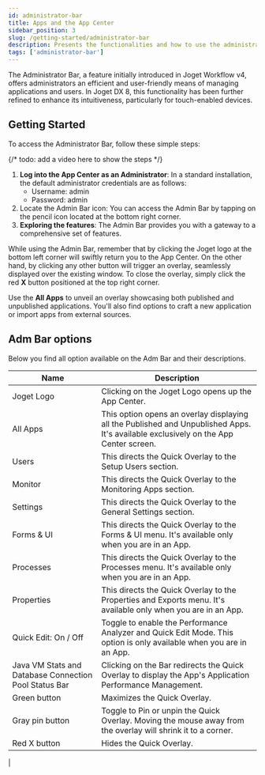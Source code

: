```yaml
---
id: administrator-bar
title: Apps and the App Center
sidebar_position: 3
slug: /getting-started/administrator-bar
description: Presents the functionalities and how to use the administrator bar.
tags: ['administrator-bar']
---
```


The Administrator Bar, a feature initially introduced in Joget Workflow v4, offers administrators an efficient and user-friendly means of managing applications and users. In Joget DX 8, this functionality has been further refined to enhance its intuitiveness, particularly for touch-enabled devices.

## Getting Started

To access the Administrator Bar, follow these simple steps:

{/* todo: add a video here to show the steps */}

1. **Log into the App Center as an Administrator**: In a standard installation, the default administrator credentials are as follows:
   - Username: admin
   - Password: admin
2. Locate the Admin Bar icon: You can access the Admin Bar by tapping on the pencil icon located at the bottom right corner.
3. **Exploring the features**: The Admin Bar provides you with a gateway to a comprehensive set of features.

While using the Admin Bar, remember that by clicking the Joget logo at the bottom left corner will swiftly return you to the App Center. On the other hand, by clicking any other button will trigger an overlay, seamlessly displayed over the existing window. To close the overlay, simply click the red **X** button positioned at the top right corner.

Use the **All Apps** to unveil an overlay showcasing both published and unpublished applications. You'll also find options to craft a new application or import apps from external sources.

## Adm Bar options

Below you find all option available on the Adm Bar and their descriptions.

<table>
  <thead>
    <tr>
      <th>Name</th>
      <th>Description</th>
    </tr>
  </thead>
  <tbody>
    <tr>
      <td>Joget Logo</td>
      <td>Clicking on the Joget Logo opens up the App Center.</td>
    </tr>
    <tr>
      <td>All Apps</td>
      <td>
        This option opens an overlay displaying all the Published and
        Unpublished Apps. It's available exclusively on the App Center screen.
      </td>
    </tr>
    <tr>
      <td>Users</td>
      <td>This directs the Quick Overlay to the Setup Users section.</td>
    </tr>
    <tr>
      <td>Monitor</td>
      <td>This directs the Quick Overlay to the Monitoring Apps section.</td>
    </tr>
    <tr>
      <td>Settings</td>
      <td>This directs the Quick Overlay to the General Settings section.</td>
    </tr>
    <tr>
      <td>Forms &amp; UI</td>
      <td>
        This directs the Quick Overlay to the Forms &amp; UI menu. It's
        available only when you are in an App.
      </td>
    </tr>
    <tr>
      <td>Processes</td>
      <td>
        This directs the Quick Overlay to the Processes menu. It's available
        only when you are in an App.
      </td>
    </tr>
    <tr>
      <td>Properties</td>
      <td>
        This directs the Quick Overlay to the Properties and Exports menu. It's
        available only when you are in an App.
      </td>
    </tr>
    <tr>
      <td>Quick Edit: On / Off</td>
      <td>
        Toggle to enable the Performance Analyzer and Quick Edit Mode. This
        option is only available when you are in an App.
      </td>
    </tr>
    <tr>
      <td>Java VM Stats and Database Connection Pool Status Bar</td>
      <td>
        Clicking on the Bar redirects the Quick Overlay to display the App's
        Application Performance Management.
      </td>
    </tr>
    <tr>
      <td>Green button</td>
      <td>Maximizes the Quick Overlay.</td>
    </tr>
    <tr>
      <td>Gray pin button</td>
      <td>
        Toggle to Pin or unpin the Quick Overlay. Moving the mouse away from the
        overlay will shrink it to a corner.
      </td>
    </tr>
    <tr>
      <td>Red X button</td>
      <td>Hides the Quick Overlay.</td>
    </tr>
  </tbody>
</table> |
